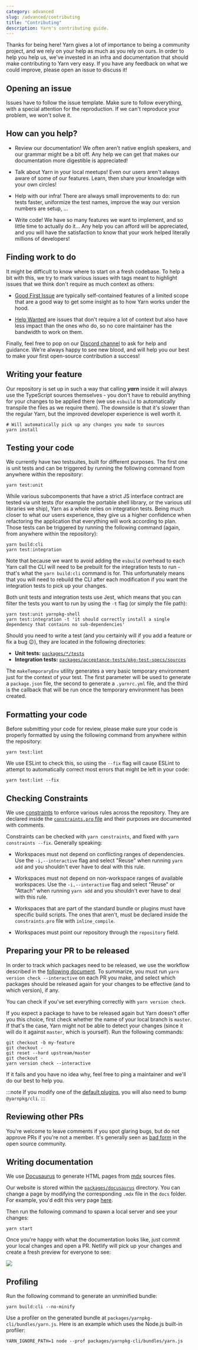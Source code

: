 ```yaml
---
category: advanced
slug: /advanced/contributing
title: "Contributing"
description: Yarn's contributing guide.
---
```



Thanks for being here! Yarn gives a lot of importance to being a community project, and we rely on your help as much as you rely on ours. In order to help you help us, we've invested in an infra and documentation that should make contributing to Yarn very easy. If you have any feedback on what we could improve, please open an issue to discuss it!

## Opening an issue

Issues have to follow the issue template. Make sure to follow everything, with a special attention for the reproduction. If we can't reproduce your problem, we won't solve it.

## How can you help?

- Review our documentation! We often aren't native english speakers, and our grammar might be a bit off. Any help we can get that makes our documentation more digestible is appreciated!

- Talk about Yarn in your local meetups! Even our users aren't always aware of some of our features. Learn, then share your knowledge with your own circles!

- Help with our infra! There are always small improvements to do: run tests faster, uniformize the test names, improve the way our version numbers are setup, ...

- Write code! We have so many features we want to implement, and so little time to actually do it... Any help you can afford will be appreciated, and you will have the satisfaction to know that your work helped literally millions of developers!

## Finding work to do

It might be difficult to know where to start on a fresh codebase. To help a bit with this, we try to mark various issues with tags meant to highlight issues that we think don't require as much context as others:

- [Good First Issue](https://github.com/yarnpkg/berry/issues?q=is%3Aissue+is%3Aopen+label%3A%22good+first+issue%22) are typically self-contained features of a limited scope that are a good way to get some insight as to how Yarn works under the hood.

- [Help Wanted](https://github.com/yarnpkg/berry/issues?q=is%3Aissue+is%3Aopen+label%3A%22help+wanted%22) are issues that don't require a lot of context but also have less impact than the ones who do, so no core maintainer has the bandwidth to work on them.

Finally, feel free to pop on our [Discord channel](https://discordapp.com/invite/yarnpkg) to ask for help and guidance. We're always happy to see new blood, and will help you our best to make your first open-source contribution a success!

## Writing your feature

Our repository is set up in such a way that calling <I><C><B>yarn</B></C></I> inside it will always use the TypeScript sources themselves - you don't have to rebuild anything for your changes to be applied there (we use `esbuild` to automatically transpile the files as we require them). The downside is that it's slower than the regular Yarn, but the improved developer experience is well worth it.

```commandline
# Will automatically pick up any changes you made to sources
yarn install
```

## Testing your code

We currently have two testsuites, built for different purposes. The first one is unit tests and can be triggered by running the following command from anywhere within the repository:

```commandline
yarn test:unit
```

While various subcomponents that have a strict JS interface contract are tested via unit tests (for example the portable shell library, or the various util libraries we ship), Yarn as a whole relies on integration tests. Being much closer to what our users experience, they give us a higher confidence when refactoring the application that everything will work according to plan. Those tests can be triggered by running the following command (again, from anywhere within the repository):

```commandline
yarn build:cli
yarn test:integration
```

Note that because we want to avoid adding the `esbuild` overhead to each Yarn call the CLI will need to be prebuilt for the integration tests to run - that's what the `yarn build:cli` command is for. This unfortunately means that you will need to rebuild the CLI after each modification if you want the integration tests to pick up your changes.

Both unit tests and integration tests use Jest, which means that you can filter the tests you want to run by using the <code>-t</code> flag (or simply the file path):

```commandline
yarn test:unit yarnpkg-shell
yarn test:integration -t 'it should correctly install a single dependency that contains no sub-dependencies'
```

Should you need to write a test (and you certainly will if you add a feature or fix a bug 😉), they are located in the following directories:

- **Unit tests:** [`packages/*/tests`](https://github.com/search?utf8=%E2%9C%93&q=repo%3Ayarnpkg%2Fberry+filename%3Atest.ts+language%3ATypeScript+language%3ATypeScript&type=Code&ref=advsearch&l=TypeScript&l=TypeScript)
- **Integration tests:** [`packages/acceptance-tests/pkg-test-specs/sources`](https://github.com/yarnpkg/berry/tree/master/packages/acceptance-tests/pkg-tests-specs/sources)

The `makeTemporaryEnv` utility generates a very basic temporary environment just for the context of your test. The first parameter will be used to generate a `package.json` file, the second to generate a `.yarnrc.yml` file, and the third is the callback that will be run once the temporary environment has been created.

## Formatting your code

Before submitting your code for review, please make sure your code is properly formatted by using the following command from anywhere within the repository:

```commandline
yarn test:lint
```

We use ESLint to check this, so using the <code>--fix</code> flag will cause ESLint to attempt to automatically correct most errors that might be left in your code:

```commandline
yarn test:lint --fix
```

## Checking Constraints

We use [constraints](/features/constraints) to enforce various rules across the repository. They are declared inside the [`constraints.pro` file](https://github.com/yarnpkg/berry/blob/master/constraints.pro) and their purposes are documented with comments.

Constraints can be checked with `yarn constraints`, and fixed with `yarn constraints --fix`. Generally speaking:

- Workspaces must not depend on conflicting ranges of dependencies. Use the `-i,--interactive` flag and select "Reuse" when running `yarn add` and you shouldn't ever have to deal with this rule.

- Workspaces must not depend on non-workspace ranges of available workspaces. Use the `-i,--interactive` flag and select "Reuse" or "Attach" when running `yarn add` and you shouldn't ever have to deal with this rule.

- Workspaces that are part of the standard bundle or plugins must have specific build scripts. The ones that aren't, must be declared inside the `constraints.pro` file with `inline_compile`.

- Workspaces must point our repository through the `repository` field.

## Preparing your PR to be released

In order to track which packages need to be released, we use the workflow described in the [following document](/features/release-workflow). To summarize, you must run `yarn version check --interactive` on each PR you make, and select which packages should be released again for your changes to be effective (and to which version), if any.

You can check if you've set everything correctly with `yarn version check`.

If you expect a package to have to be released again but Yarn doesn't offer you this choice, first check whether the name of your local branch is `master`. If that's the case, Yarn might not be able to detect your changes (since it will do it against `master`, which is yourself). Run the following commands:

```commandline
git checkout -b my-feature
git checkout -
git reset --hard upstream/master
git checkout -
yarn version check --interactive
```

If it fails and you have no idea why, feel free to ping a maintainer and we'll do our best to help you.

:::note
If you modify one of the [default plugins](https://github.com/yarnpkg/berry#default-plugins), you will also need to bump `@yarnpkg/cli`.
:::

## Reviewing other PRs

You're welcome to leave comments if you spot glaring bugs, but do not approve PRs if you're not a member.
It's generally seen as [bad form](https://twitter.com/brian_d_vaughn/status/1224051534536667137) in the open source community.

## Writing documentation

We use [Docusaurus](https://docusaurus.io/docs) to generate HTML pages from [mdx](https://mdxjs.com/docs/) sources files.

Our website is stored within the [`packages/docusaurus`](https://github.com/yarnpkg/berry/tree/master/packages/docusaurus) directory. You can change a page by modifying the corresponding `.mdx` file in the `docs` folder. For example, you'd edit this very page [here](https://github.com/yarnpkg/berry/blob/master/packages/docusaurus/docs/advanced/04-technical/contributing.mdx).

Then run the following command to spawn a local server and see your changes:

```commandline
yarn start
```

Once you're happy with what the documentation looks like, just commit your local changes and open a PR. Netlify will pick up your changes and create a fresh preview for everyone to see:

![](https://user-images.githubusercontent.com/1037931/61949789-3cc09300-afac-11e9-9817-89e97771a4e1.png)

## Profiling

Run the following command to generate an unminified bundle:

```commandline
yarn build:cli --no-minify
```

Use a profiler on the generated bundle at `packages/yarnpkg-cli/bundles/yarn.js`. Here is an example which uses the Node.js built-in profiler:

```commandline
YARN_IGNORE_PATH=1 node --prof packages/yarnpkg-cli/bundles/yarn.js
```
